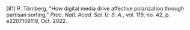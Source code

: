\[81\]	P. Törnberg, “How digital media drive affective polarization through partisan sorting,” *Proc. Natl. Acad. Sci. U. S. A.*, vol. 119, no. 42, p. e2207159119, Oct. 2022\.